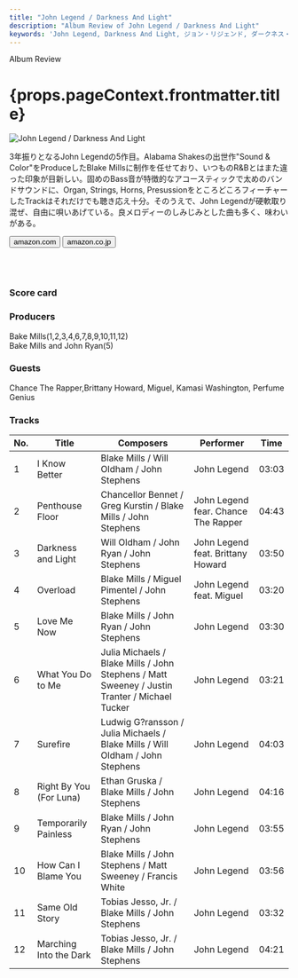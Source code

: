 ```yaml
---
title: "John Legend / Darkness And Light"
description: "Album Review of John Legend / Darkness And Light"
keywords: 'John Legend, Darkness And Light, ジョン・リジェンド, ダークネス・アンド・ライト'
---
```




<p className="largeP">Album Review</p>
<h1 className="h1--no--margin">{props.pageContext.frontmatter.title}</h1>

<Row  className="image-card-group">
	<Column colMd={"3"} colLg={"4"} noGutterMdLeft="">
       <ImageCard>

![John Legend / Darkness And Light](../../images/cd/johnlegend5L.jpg) 

</ImageCard>
	</Column>
	<Column colMd={"4"} colLg={"8"} noGutterMdLeft="">
	<p>
	3年振りとなるJohn Legendの5作目。Alabama Shakesの出世作"Sound & Color"をProduceしたBlake Millsに制作を任せており、いつものR&Bとはまた違った印象が目新しい。固めのBass音が特徴的なアコースティックで太めのバンドサウンドに、Organ, Strings, Horns, PresussionをところどころフィーチャーしたTrackはそれだけでも聴き応え十分。そのうえで、John Legendが硬軟取り混ぜ、自由に唄いあげている。良メロディーのしみじみとした曲も多く、味わいがある。
	</p>
	<div>
	  <Button className="button-right-mergin"  href="https://amzn.to/319qhSc" kind="primary" size="small" renderIcon={ArrowUpRight24}>
      amazon.com
    </Button>
    <Button className="button-right-mergin"  href="https://amzn.to/3gljX06" kind="secondary" size="small" renderIcon={ArrowUpRight24}>
      amazon.co.jp
    </Button>
	</div>
	<a href="https://geo.music.apple.com/jp/album/darkness-and-light/1170697676?mt=1&app=music&ls=1&at=11lcug" style="display:inline-block;overflow:hidden;background:url(https://linkmaker.itunes.apple.com/ja-jp/lockup.svg?releaseDate=2016-12-02&kind=album&bubble=apple_music&style=mono-black) no-repeat;width:180px;height:45px;"></a>
	<a href="https://geo.music.apple.com/jp/album/darkness-and-light/1170697676?app=itunes&at=11lcug" style="display:inline-block;overflow:hidden;background:url(https://linkmaker.itunes.apple.com/ja-jp/badge-lrg.svg?releaseDate=2016-12-02T00:00:00Z&kind=album&bubble=itunes_music) no-repeat;width:140px;height:45px;"></a>
	</Column>
</Row>
<Row >
	<Column colMd={"4"} colLg={"4"} noGutterMdLeft="">
<div>
    <h3>Score card</h3>
	<SliderJS1 value="5" />
    <SliderJS2 value="3" />
	<SliderJS3 value="1" />
    <SliderJS4 value="9" />
</div>
</Column>
<Column colMd={"8"} colLg={"8"} noGutterMdLeft="">
<div>
<h3>Producers</h3>
<p>
Bake Mills(1,2,3,4,6,7,8,9,10,11,12)
<br/>Bake Mills and John Ryan(5)
</p>
<h3>Guests</h3>
<p>
	Chance The Rapper,Brittany Howard, Miguel, Kamasi Washington, Perfume Genius
</p>
</div>
</Column>
</Row>

<h3>Tracks</h3>

| No. |	 Title                  |	 Composers                                                                                  |	 Performer                        | Time  |
| --- |	----------------------- | --------------------------------------------------------------------------------------------- | ----------------------------------- | ----- |
| 1	  |	I Know Better          	| Blake Mills / Will Oldham / John Stephens                                                    	| John Legend                         |	03:03 |
| 2	  |	Penthouse Floor        	| Chancellor Bennet / Greg Kurstin / Blake Mills / John Stephens                               	| John Legend fear. Chance The Rapper |	04:43 |
| 3	  |	Darkness and Light     	| Will Oldham / John Ryan / John Stephens                                                      	| John Legend feat. Brittany Howard   |	03:50 |
| 4	  |	Overload               	| Blake Mills / Miguel Pimentel / John Stephens                                                	| John Legend feat. Miguel            |	03:20 |
| 5	  |	Love Me Now            	| Blake Mills / John Ryan / John Stephens                                                      	| John Legend                         |	03:30 |
| 6	  |	What You Do to Me      	| Julia Michaels / Blake Mills / John Stephens / Matt Sweeney / Justin Tranter / Michael Tucker	| John Legend                         |	03:21 |
| 7	  |	Surefire               	| Ludwig G?ransson / Julia Michaels / Blake Mills / Will Oldham / John Stephens                	| John Legend                         |	04:03 |
| 8	  |	Right By You (For Luna)	| Ethan Gruska / Blake Mills / John Stephens                                                   	| John Legend                         |	04:16 |
| 9	  |	Temporarily Painless   	| Blake Mills / John Ryan / John Stephens                                                      	| John Legend                         |	03:55 |
| 10  |	How Can I Blame You    	| Blake Mills / John Stephens / Matt Sweeney / Francis White                                   	| John Legend                         |	03:56 |
| 11  |	Same Old Story         	| Tobias Jesso, Jr. / Blake Mills / John Stephens                                              	| John Legend                         |	03:32 |
| 12  |	Marching Into the Dark 	| Tobias Jesso, Jr. / Blake Mills / John Stephens                                              	| John Legend                         |	04:21 |
